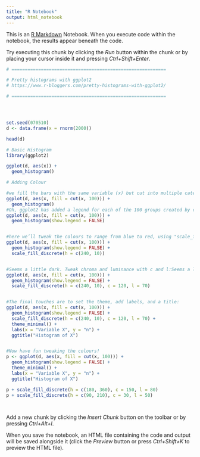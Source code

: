 ```yaml
---
title: "R Notebook"
output: html_notebook
---
```


This is an [R Markdown](http://rmarkdown.rstudio.com) Notebook. When you execute code within the notebook, the results appear beneath the code. 

Try executing this chunk by clicking the *Run* button within the chunk or by placing your cursor inside it and pressing *Ctrl+Shift+Enter*. 

```r
# ==========================================================

# Pretty histograms with ggplot2
# https://www.r-bloggers.com/pretty-histograms-with-ggplot2/

# ==========================================================




set.seed(070510)
d <- data.frame(x = rnorm(2000))

head(d)

# Basic Histogram
library(ggplot2)

ggplot(d, aes(x)) +
  geom_histogram()

# Adding Colour

#we fill the bars with the same variable (x) but cut into multiple categories:
ggplot(d, aes(x, fill = cut(x, 100))) +
  geom_histogram()
#Oh, ggplot2 has added a legend for each of the 100 groups created by cut! Get rid of this with show.legend = FALSE:
ggplot(d, aes(x, fill = cut(x, 100))) +
  geom_histogram(show.legend = FALSE)


#here we’ll tweak the colours to range from blue to red, using "scale_fill_discrete"
ggplot(d, aes(x, fill = cut(x, 100))) +
  geom_histogram(show.legend = FALSE) +
  scale_fill_discrete(h = c(240, 10))


#Seems a little dark. Tweak chroma and luminance with c and l:Seems a little dark. Tweak chroma and luminance with c and l:
ggplot(d, aes(x, fill = cut(x, 100))) +
  geom_histogram(show.legend = FALSE) +
  scale_fill_discrete(h = c(240, 10), c = 120, l = 70)


#The final touches are to set the theme, add labels, and a title:
ggplot(d, aes(x, fill = cut(x, 100))) +
  geom_histogram(show.legend = FALSE) +
  scale_fill_discrete(h = c(240, 10), c = 120, l = 70) +
  theme_minimal() +
  labs(x = "Variable X", y = "n") +
  ggtitle("Histogram of X")


#Now have fun tweaking the colours!
p <- ggplot(d, aes(x, fill = cut(x, 100))) + 
  geom_histogram(show.legend = FALSE) +
  theme_minimal() +
  labs(x = "Variable X", y = "n") +
  ggtitle("Histogram of X")

p + scale_fill_discrete(h = c(180, 360), c = 150, l = 80)
p + scale_fill_discrete(h = c(90, 210), c = 30, l = 50)

  

```

Add a new chunk by clicking the *Insert Chunk* button on the toolbar or by pressing *Ctrl+Alt+I*.

When you save the notebook, an HTML file containing the code and output will be saved alongside it (click the *Preview* button or press *Ctrl+Shift+K* to preview the HTML file).
